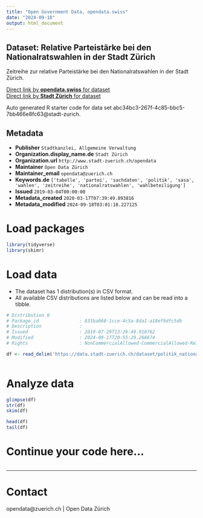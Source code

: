 ```yaml
---
title: "Open Government Data, opendata.swiss"
date: "2024-09-18"
output: html_document
---
```


## Dataset: Relative Parteistärke bei den Nationalratswahlen in der Stadt Zürich

Zeitreihe zur relative Parteistärke bei den Nationalratswahlen in der Stadt Zürich.



[Direct link by **opendata.swiss** for dataset](https://opendata.swiss/de/dataset/relative-parteistarke-bei-den-nationalratswahlen-in-der-stadt-zurich-seit-19202)<br>
[Direct link by **Stadt Zürich** for dataset](https://data.stadt-zuerich.ch/dataset/politik_nationalratswahlen_parteistaerke_seit1920_od7035)

Auto generated R starter code for data set abc34bc3-267f-4c85-bbc5-7bb466e8fc63@stadt-zurich.

## Metadata

- **Publisher** `Stadtkanzlei, Allgemeine Verwaltung`
- **Organization.display_name.de** `Stadt Zürich`
- **Organization.url** `http://www.stadt-zuerich.ch/opendata`
- **Maintainer** `Open Data Zürich`
- **Maintainer_email** `opendata@zuerich.ch`
- **Keywords.de** `['tabelle', 'partei', 'sachdaten', 'politik', 'sasa', 'wahlen', 'zeitreihe', 'nationalratswahlen', 'wahlbeteiligung']`
- **Issued** `2019-03-04T00:00:00`
- **Metadata_created** `2020-03-17T07:39:49.893816`
- **Metadata_modified** `2024-09-18T03:01:18.227125`


# Load packages

```r

library(tidyverse)
library(skimr)

```

# Load data

-   The dataset has 1 distribution(s) in CSV format.
-   All available CSV distributions are listed below and can be read into a tibble.

```r

# Distribution 0
# Package_id               : 831ba068-1cce-4c5a-8da1-a18ef9dfc5db
# Description              : 
# Issued                   : 2019-07-29T13:26:49.910762
# Modified                 : 2024-09-17T20:55:29.268674
# Rights                   : NonCommercialAllowed-CommercialAllowed-ReferenceNotRequired

df <- read_delim('https://data.stadt-zuerich.ch/dataset/politik_nationalratswahlen_parteistaerke_seit1920_od7035/download/POL703OD7035.csv')



```

# Analyze data

```r

glimpse(df)
str(df)
skim(df)

head(df)
tail(df)

```

# Continue your code here...

```r

```

------------------------------------------------------------------------

# Contact

opendata@zuerich.ch | Open Data Zürich
